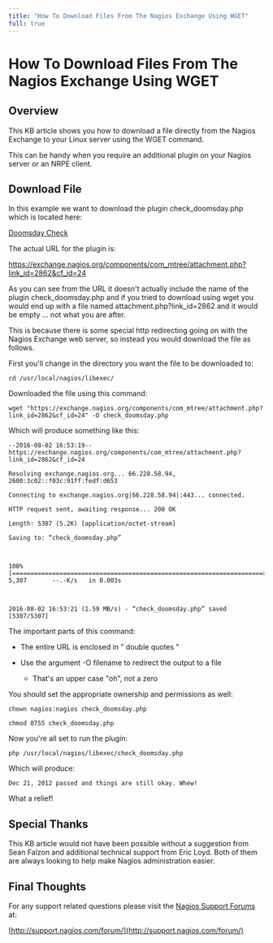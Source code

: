 ---
title: "How To Download Files From The Nagios Exchange Using WGET"
full: true
---

# How To Download Files From The Nagios Exchange Using WGET

## 

## Overview

This KB article shows you how to download a file directly from the Nagios Exchange to your Linux server using the WGET command.

This can be handy when you require an additional plugin on your Nagios server or an NRPE client.

## Download File

In this example we want to download the plugin check_doomsday.php which is located here:

[Doomsday Check](https://exchange.nagios.org/directory/Plugins/Others/Doomsday-Check/details "Doomsday Check")

The actual URL for the plugin is:

https://exchange.nagios.org/components/com_mtree/attachment.php?link_id=2862&cf_id=24

As you can see from the URL it doesn't actually include the name of the plugin check_doomsday.php and if you tried to download using wget you would end up with a file named attachment.php?link_id=2862 and it would be empty ... not what you are after.

This is because there is some special http redirecting going on with the Nagios Exchange web server, so instead you would download the file as follows.

First you'll change in the directory you want the file to be downloaded to:
```
cd /usr/local/nagios/libexec/
```
Downloaded the file using this command:
```
wget "https://exchange.nagios.org/components/com_mtree/attachment.php?link_id=2862&cf_id=24" -O check_doomsday.php
```
Which will produce something like this:
```
--2016-08-02 16:53:19--  https://exchange.nagios.org/components/com_mtree/attachment.php?link_id=2862&cf_id=24
Resolving exchange.nagios.org... 66.228.58.94, 2600:3c02::f03c:91ff:fedf:d653
Connecting to exchange.nagios.org|66.228.58.94|:443... connected.
HTTP request sent, awaiting response... 200 OK
Length: 5307 (5.2K) [application/octet-stream]
Saving to: “check_doomsday.php”

100%[=====================================================================>] 5,307       --.-K/s   in 0.003s  

2016-08-02 16:53:21 (1.59 MB/s) - “check_doomsday.php” saved [5307/5307]
```
The important parts of this command:

- The entire URL is enclosed in " double quotes "

- Use the argument -O filename to redirect the output to a file

  - That's an upper case "oh", not a zero

You should set the appropriate ownership and permissions as well:
```
chown nagios:nagios check_doomsday.php
chmod 0755 check_doomsday.php
```
Now you're all set to run the plugin:
```
php /usr/local/nagios/libexec/check_doomsday.php
```
Which will produce:
```
Dec 21, 2012 passed and things are still okay. Whew!
```
What a relief!

## Special Thanks

This KB article would not have been possible without a suggestion from Sean Falzon and additional technical support from Eric Loyd. Both of them are always looking to help make Nagios administration easier.

## Final Thoughts

For any support related questions please visit the [Nagios Support Forums](http://support.nagios.com/forum/) at:

[http://support.nagios.com/forum/](http://support.nagios.com/forum/)